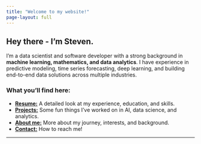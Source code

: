 ```yaml
---
title: "Welcome to my website!"
page-layout: full
---
```


## Hey there - I'm Steven.

I'm a data scientist and software developer with a strong background in **machine learning, mathematics, and data analytics**. I have experience in predictive modeling, time series forecasting, deep learning, and building end-to-end data solutions across multiple industries. 

### What you'll find here:
- [**Resume:**](resume.qmd) A detailed look at my experience, education, and skills. 
- [**Projects:**](projects.qmd) Some fun things I've worked on in AI, data science, and analytics. 
- [**About me:**](about.qmd) More about my journey, interests, and background. 
- [**Contact:**](contact.qmd) How to reach me!

---